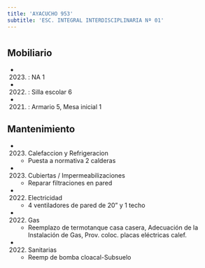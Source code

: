 ```yaml
---
title: 'AYACUCHO 953'
subtitle: 'ESC. INTEGRAL INTERDISCIPLINARIA Nª 01'
---
```


#


## Mobiliario

*  (2023) : NA 1 

*  (2022) : Silla escolar 6 

*  (2021) : Armario 5, Mesa inicial 1 





## Mantenimiento

*  (2023) Calefaccion y Refrigeracion 
    + Puesta a normativa 2 calderas

*  (2023) Cubiertas / Impermeabilizaciones 
    + Reparar filtraciones en pared

*  (2022) Electricidad 
    + 4 ventiladores de pared de 20" y 1 techo

*  (2022) Gas 
    + Reemplazo de termotanque casa casera, Adecuación de la Instalación de Gas, Prov. coloc. placas eléctricas calef.

*  (2022) Sanitarias 
    + Reemp de bomba cloacal-Subsuelo



